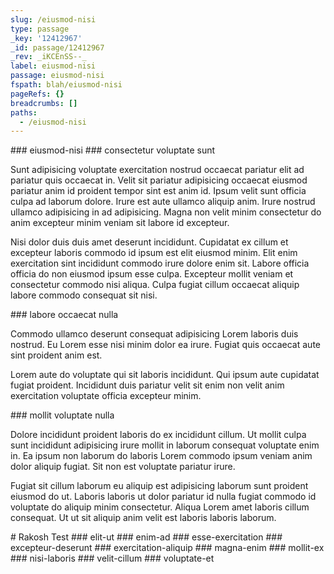 ```yaml
---
slug: /eiusmod-nisi
type: passage
_key: '12412967'
_id: passage/12412967
_rev: _iKCEnSS--_
label: eiusmod-nisi
passage: eiusmod-nisi
fspath: blah/eiusmod-nisi
pageRefs: {}
breadcrumbs: []
paths:
  - /eiusmod-nisi
---
```


<NuggetArea>
<Passage slug="/eiusmod-nisi" type="passage" _key="12412967" _id="passage/12412967" _rev="_iKCEnSS--_" label="eiusmod-nisi" passage="eiusmod-nisi" fspath="blah/eiusmod-nisi" paths="/eiusmod-nisi">
<NuggetBody>
### eiusmod-nisi

</NuggetBody>
</Passage>

<NuggetsInbound>
</NuggetsInbound>
<NuggetsOutbound>
<Nugget direction="outbound" type="nugget" _key="c7e66064-c6ba-4f39-bc98-051217c483d0" _id="nugget/c7e66064-c6ba-4f39-bc98-051217c483d0" _rev="_iKCEnSS--A" fspath="blah/eiusmod-nisi/consectetur-voluptate-sunt.md" label="consectetur voluptate sunt" paths="/eiusmod-nisi/consectetur-voluptate-sunt" slug="/eiusmod-nisi/consectetur-voluptate-sunt">
<NuggetBody>
### consectetur voluptate sunt

Sunt adipisicing voluptate exercitation nostrud occaecat pariatur elit ad pariatur quis occaecat in. Velit sit pariatur adipisicing occaecat eiusmod pariatur anim id proident tempor sint est anim id. Ipsum velit sunt officia culpa ad laborum dolore. Irure est aute ullamco aliquip anim. Irure nostrud ullamco adipisicing in ad adipisicing. Magna non velit minim consectetur do anim excepteur minim veniam sit labore id excepteur.

Nisi dolor duis duis amet deserunt incididunt. Cupidatat ex cillum et excepteur laboris commodo id ipsum est elit eiusmod minim. Elit enim exercitation sint incididunt commodo irure dolore enim sit. Labore officia officia do non eiusmod ipsum esse culpa. Excepteur mollit veniam et consectetur commodo nisi aliqua. Culpa fugiat cillum occaecat aliquip labore commodo consequat sit nisi.

</NuggetBody>
</Nugget>

<Nugget direction="outbound" type="nugget" _key="3d3a383a-f4e1-4287-baaf-4648f0a9d6db" _id="nugget/3d3a383a-f4e1-4287-baaf-4648f0a9d6db" _rev="_iKCEnom--_" fspath="blah/eiusmod-nisi/labore-occaecat-nulla.md" label="labore occaecat nulla" paths="/eiusmod-nisi/labore-occaecat-nulla" slug="/eiusmod-nisi/labore-occaecat-nulla">
<NuggetBody>
### labore occaecat nulla

Commodo ullamco deserunt consequat adipisicing Lorem laboris duis nostrud. Eu Lorem esse nisi minim dolor ea irure. Fugiat quis occaecat aute sint proident anim est.

Lorem aute do voluptate qui sit laboris incididunt. Qui ipsum aute cupidatat fugiat proident. Incididunt duis pariatur velit sit enim non velit anim exercitation voluptate officia excepteur minim.

</NuggetBody>
</Nugget>

<Nugget direction="outbound" type="nugget" _key="f94bd300-3843-431f-962e-e56254aa0815" _id="nugget/f94bd300-3843-431f-962e-e56254aa0815" _rev="_iKCEnpi--A" fspath="blah/eiusmod-nisi/mollit-voluptate-nulla.md" label="mollit voluptate nulla" paths="/eiusmod-nisi/mollit-voluptate-nulla" slug="/eiusmod-nisi/mollit-voluptate-nulla">
<NuggetBody>
### mollit voluptate nulla

Dolore incididunt proident laboris do ex incididunt cillum. Ut mollit culpa sunt incididunt adipisicing irure mollit in laborum consequat voluptate enim in. Ea ipsum non laborum do laboris Lorem commodo ipsum veniam anim dolor aliquip fugiat. Sit non est voluptate pariatur irure.

Fugiat sit cillum laborum eu aliquip est adipisicing laborum sunt proident eiusmod do ut. Laboris laboris ut dolor pariatur id nulla fugiat commodo id voluptate do aliquip minim consectetur. Aliqua Lorem amet laboris cillum consequat. Ut ut sit aliquip anim velit est laboris laboris laborum.

</NuggetBody>
</Nugget>

</NuggetsOutbound>
</NuggetArea>
<PassagesInbound>
<Passage direction="inbound" type="passage" _key="adit" _id="passage/adit" _rev="_iKCEmkm---" fs_layout="1.2" fspath="blah/rakosh-test.md" passage="." label="Rakosh Test" schema_version="1.1" paths="" slug="/">
<NuggetBody>
# Rakosh Test

</NuggetBody>
</Passage>

</PassagesInbound>
<PassagesOutbound>
<Passage direction="outbound" type="passage" _key="12412972" _id="passage/12412972" _rev="_iKCEnSW---" label="elit-ut" passage="elit-ut" fspath="blah/eiusmod-nisi/elit-ut" paths="/eiusmod-nisi/elit-ut" slug="/eiusmod-nisi/elit-ut">
<NuggetBody>
### elit-ut

</NuggetBody>
</Passage>

<Passage direction="outbound" type="passage" _key="12413072" _id="passage/12413072" _rev="_iKCEnjy---" label="enim-ad" passage="enim-ad" fspath="blah/eiusmod-nisi/enim-ad" paths="/eiusmod-nisi/enim-ad" slug="/eiusmod-nisi/enim-ad">
<NuggetBody>
### enim-ad

</NuggetBody>
</Passage>

<Passage direction="outbound" type="passage" _key="12413171" _id="passage/12413171" _rev="_iKCEnlK---" label="esse-exercitation" passage="esse-exercitation" fspath="blah/eiusmod-nisi/esse-exercitation" paths="/eiusmod-nisi/esse-exercitation" slug="/eiusmod-nisi/esse-exercitation">
<NuggetBody>
### esse-exercitation

</NuggetBody>
</Passage>

<Passage direction="outbound" type="passage" _key="12413270" _id="passage/12413270" _rev="_iKCEnma---" label="excepteur-deserunt" passage="excepteur-deserunt" fspath="blah/eiusmod-nisi/excepteur-deserunt" paths="/eiusmod-nisi/excepteur-deserunt" slug="/eiusmod-nisi/excepteur-deserunt">
<NuggetBody>
### excepteur-deserunt

</NuggetBody>
</Passage>

<Passage direction="outbound" type="passage" _key="12413369" _id="passage/12413369" _rev="_iKCEnne--A" label="exercitation-aliquip" passage="exercitation-aliquip" fspath="blah/eiusmod-nisi/exercitation-aliquip" paths="/eiusmod-nisi/exercitation-aliquip" slug="/eiusmod-nisi/exercitation-aliquip">
<NuggetBody>
### exercitation-aliquip

</NuggetBody>
</Passage>

<Passage direction="outbound" type="passage" _key="12413470" _id="passage/12413470" _rev="_iKCEnom--A" label="magna-enim" passage="magna-enim" fspath="blah/eiusmod-nisi/magna-enim" paths="/eiusmod-nisi/magna-enim" slug="/eiusmod-nisi/magna-enim">
<NuggetBody>
### magna-enim

</NuggetBody>
</Passage>

<Passage direction="outbound" type="passage" _key="12413571" _id="passage/12413571" _rev="_iKCEnpm---" label="mollit-ex" passage="mollit-ex" fspath="blah/eiusmod-nisi/mollit-ex" paths="/eiusmod-nisi/mollit-ex" slug="/eiusmod-nisi/mollit-ex">
<NuggetBody>
### mollit-ex

</NuggetBody>
</Passage>

<Passage direction="outbound" type="passage" _key="12413670" _id="passage/12413670" _rev="_iKCEnqa--_" label="nisi-laboris" passage="nisi-laboris" fspath="blah/eiusmod-nisi/nisi-laboris" paths="/eiusmod-nisi/nisi-laboris" slug="/eiusmod-nisi/nisi-laboris">
<NuggetBody>
### nisi-laboris

</NuggetBody>
</Passage>

<Passage direction="outbound" type="passage" _key="12413769" _id="passage/12413769" _rev="_iKCEnra---" label="velit-cillum" passage="velit-cillum" fspath="blah/eiusmod-nisi/velit-cillum" paths="/eiusmod-nisi/velit-cillum" slug="/eiusmod-nisi/velit-cillum">
<NuggetBody>
### velit-cillum

</NuggetBody>
</Passage>

<Passage direction="outbound" type="passage" _key="12413868" _id="passage/12413868" _rev="_iKCEnsK--A" label="voluptate-et" passage="voluptate-et" fspath="blah/eiusmod-nisi/voluptate-et" paths="/eiusmod-nisi/voluptate-et" slug="/eiusmod-nisi/voluptate-et">
<NuggetBody>
### voluptate-et

</NuggetBody>
</Passage>

</PassagesOutbound>